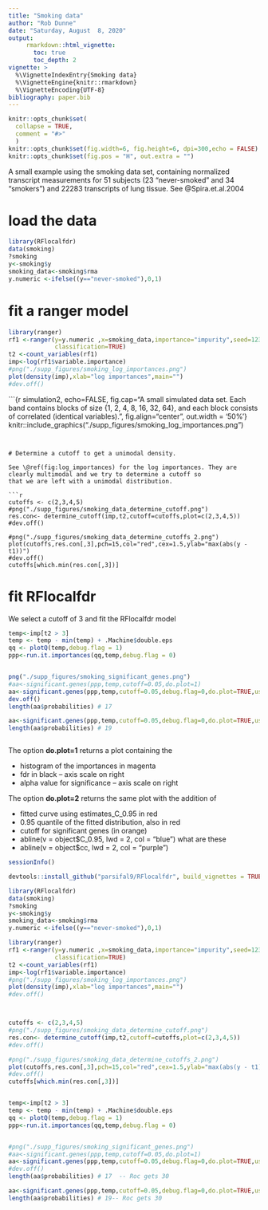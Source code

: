 ```yaml
---
title: "Smoking data"
author: "Rob Dunne"
date: "Saturday, August  8, 2020"
output: 
     rmarkdown::html_vignette:
       toc: true
       toc_depth: 2
vignette: >
  %\VignetteIndexEntry{Smoking data}
  %\VignetteEngine{knitr::rmarkdown}
  %\VignetteEncoding{UTF-8}
bibliography: paper.bib
---
```



```r
knitr::opts_chunk$set(
  collapse = TRUE,
  comment = "#>"
  )
knitr::opts_chunk$set(fig.width=6, fig.height=6, dpi=300,echo = FALSE)
knitr::opts_chunk$set(fig.pos = "H", out.extra = "")

```
A small example using the smoking  data set, containing normalized transcript measurements for 51 subjects (23 "never-smoked" and 34 "smokers")
and 22283 transcripts of lung tissue. See @Spira.et.al.2004


# load the data
```r
library(RFlocalfdr)
data(smoking)
?smoking 
y<-smoking$y
smoking_data<-smoking$rma
y.numeric <-ifelse((y=="never-smoked"),0,1)

```


# fit a ranger model

```r
library(ranger)
rf1 <-ranger(y=y.numeric ,x=smoking_data,importance="impurity",seed=123, num.trees = 10000,
             classification=TRUE)
t2 <-count_variables(rf1)
imp<-log(rf1$variable.importance)
#png("./supp_figures/smoking_log_importances.png")
plot(density(imp),xlab="log importances",main="")
#dev.off()

```

<!-- ```{r log_importances, echo=FALSE, fig.cap="", fig.align="center", out.width = '50%'} -->
<!-- #knitr::include_graphics("./supp_figures/smoking_log_importances.png") -->
<!-- knitr::include_graphics("./supp_figures/smoking_data_determine_cutoff.png") -->

<!-- ``` -->

```{r simulation2, echo=FALSE, fig.cap="A small simulated data set. Each band contains blocks of size {1, 2, 4, 8, 16, 32, 64}, and each block consists of correlated (identical variables).", fig.align="center", out.width = '50%'}
knitr::include_graphics("./supp_figures/smoking_log_importances.png")

```


# Determine a cutoff to get a unimodal density.

See \@ref(fig:log_importances) for the log importances. They are clearly multimodal and we try to determine a cutoff so
that we are left with a unimodal distribution.

```r
cutoffs <- c(2,3,4,5)
#png("./supp_figures/smoking_data_determine_cutoff.png")
res.con<- determine_cutoff(imp,t2,cutoff=cutoffs,plot=c(2,3,4,5))
#dev.off()

#png("./supp_figures/smoking_data_determine_cutoffs_2.png")
plot(cutoffs,res.con[,3],pch=15,col="red",cex=1.5,ylab="max(abs(y - t1))")
#dev.off()
cutoffs[which.min(res.con[,3])]

```

<!-- ```{r smoking_data_determine_cutoff, echo=FALSE, fig.align="center", fig.show='hold', fig.cap="", out.width = '40%', out.height = '40%'} -->
<!-- knitr::include_graphics("./supp_figures/smoking_data_determine_cutoff.png") -->
<!-- knitr::include_graphics("./supp_figures/smoking_data_determine_cutoffs_2.png") -->

<!-- ``` -->

<!-- why cant I get them side by side -->
<!-- https://stackoverflow.com/questions/25415365/insert-side-by-side-png-images-using-knitr -->




# fit RFlocalfdr

We select a cutoff of 3 and fit the RFlocalfdr model

```r
temp<-imp[t2 > 3]
temp <- temp - min(temp) + .Machine$double.eps
qq <- plotQ(temp,debug.flag = 1)
ppp<-run.it.importances(qq,temp,debug.flag = 0)


png("./supp_figures/smoking_significant_genes.png")
#aa<-significant.genes(ppp,temp,cutoff=0.05,do.plot=1)
aa<-significant.genes(ppp,temp,cutoff=0.05,debug.flag=0,do.plot=TRUE,use_95_q=TRUE)
dev.off()
length(aa$probabilities) # 17

aa<-significant.genes(ppp,temp,cutoff=0.05,debug.flag=0,do.plot=TRUE,use_95_q=FALSE)
length(aa$probabilities) # 19



```
The option **do.plot=1** returns a plot containing the

- histogram of the importances in magenta
- fdr in black                     -- axis scale on right
- alpha value for significance --   axis scale on right


The option **do.plot=2** returns the same plot with the addition of 

- fitted curve using estimates_C_0.95 in red
- 0.95 quantile of the fitted distribution, also in red
- cutoff for significant genes (in orange)
- abline(v = object$C_0.95, lwd = 2, col = "blue")   what are these
- abline(v = object$cc, lwd = 2, col = "purple")

<!-- ```{r smoking_significant_genes, echo=FALSE, fig.cap="", fig.align="center", out.width = '50%'} -->
<!-- knitr::include_graphics("./supp_figures/smoking_significant_genes.png") -->

<!-- ``` -->


```r
sessionInfo()

```

```r
devtools::install_github("parsifal9/RFlocalfdr", build_vignettes = TRUE, force = TRUE)

library(RFlocalfdr)
data(smoking)
?smoking 
y<-smoking$y
smoking_data<-smoking$rma
y.numeric <-ifelse((y=="never-smoked"),0,1)

library(ranger)
rf1 <-ranger(y=y.numeric ,x=smoking_data,importance="impurity",seed=123, num.trees = 10000,
             classification=TRUE)
t2 <-count_variables(rf1)
imp<-log(rf1$variable.importance)
#png("./supp_figures/smoking_log_importances.png")
plot(density(imp),xlab="log importances",main="")
#dev.off()



cutoffs <- c(2,3,4,5)
#png("./supp_figures/smoking_data_determine_cutoff.png")
res.con<- determine_cutoff(imp,t2,cutoff=cutoffs,plot=c(2,3,4,5))
#dev.off()

#png("./supp_figures/smoking_data_determine_cutoffs_2.png")
plot(cutoffs,res.con[,3],pch=15,col="red",cex=1.5,ylab="max(abs(y - t1))")
#dev.off()
cutoffs[which.min(res.con[,3])]


temp<-imp[t2 > 3]
temp <- temp - min(temp) + .Machine$double.eps
qq <- plotQ(temp,debug.flag = 1)
ppp<-run.it.importances(qq,temp,debug.flag = 0)


#png("./supp_figures/smoking_significant_genes.png")
#aa<-significant.genes(ppp,temp,cutoff=0.05,do.plot=1)
aa<-significant.genes(ppp,temp,cutoff=0.05,debug.flag=0,do.plot=TRUE,use_95_q=TRUE)
#dev.off()
length(aa$probabilities) # 17  -- Roc gets 30

aa<-significant.genes(ppp,temp,cutoff=0.05,debug.flag=0,do.plot=TRUE,use_95_q=FALSE)
length(aa$probabilities) # 19-- Roc gets 30

```


